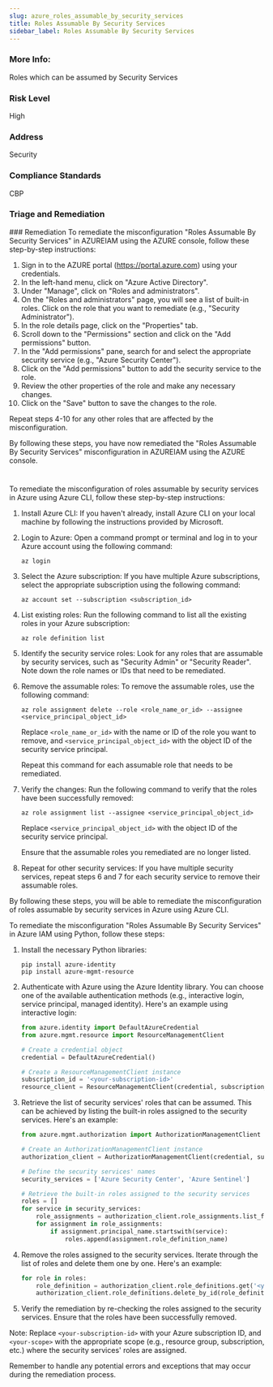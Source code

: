 ```yaml
---
slug: azure_roles_assumable_by_security_services
title: Roles Assumable By Security Services
sidebar_label: Roles Assumable By Security Services
---
```


### More Info:

Roles which can be assumed by Security Services

### Risk Level

High

### Address

Security

### Compliance Standards

CBP

### Triage and Remediation
<Tabs>
<Tab title='Remediation'>
### Remediation

<AccordionGroup>
<Accordion title='Using Console' defaultOpen='true'>
To remediate the misconfiguration "Roles Assumable By Security Services" in AZUREIAM using the AZURE console, follow these step-by-step instructions:

1. Sign in to the AZURE portal (https://portal.azure.com) using your credentials.
2. In the left-hand menu, click on "Azure Active Directory".
3. Under "Manage", click on "Roles and administrators".
4. On the "Roles and administrators" page, you will see a list of built-in roles. Click on the role that you want to remediate (e.g., "Security Administrator").
5. In the role details page, click on the "Properties" tab.
6. Scroll down to the "Permissions" section and click on the "Add permissions" button.
7. In the "Add permissions" pane, search for and select the appropriate security service (e.g., "Azure Security Center").
8. Click on the "Add permissions" button to add the security service to the role.
9. Review the other properties of the role and make any necessary changes.
10. Click on the "Save" button to save the changes to the role.

Repeat steps 4-10 for any other roles that are affected by the misconfiguration.

By following these steps, you have now remediated the "Roles Assumable By Security Services" misconfiguration in AZUREIAM using the AZURE console.

#
</Accordion>

<Accordion title='Using CLI'>
To remediate the misconfiguration of roles assumable by security services in Azure using Azure CLI, follow these step-by-step instructions:

1. Install Azure CLI: If you haven't already, install Azure CLI on your local machine by following the instructions provided by Microsoft.

2. Login to Azure: Open a command prompt or terminal and log in to your Azure account using the following command:
   ```
   az login
   ```

3. Select the Azure subscription: If you have multiple Azure subscriptions, select the appropriate subscription using the following command:
   ```
   az account set --subscription <subscription_id>
   ```

4. List existing roles: Run the following command to list all the existing roles in your Azure subscription:
   ```
   az role definition list
   ```

5. Identify the security service roles: Look for any roles that are assumable by security services, such as "Security Admin" or "Security Reader". Note down the role names or IDs that need to be remediated.

6. Remove the assumable roles: To remove the assumable roles, use the following command:
   ```
   az role assignment delete --role <role_name_or_id> --assignee <service_principal_object_id>
   ```

   Replace `<role_name_or_id>` with the name or ID of the role you want to remove, and `<service_principal_object_id>` with the object ID of the security service principal.

   Repeat this command for each assumable role that needs to be remediated.

7. Verify the changes: Run the following command to verify that the roles have been successfully removed:
   ```
   az role assignment list --assignee <service_principal_object_id>
   ```

   Replace `<service_principal_object_id>` with the object ID of the security service principal.

   Ensure that the assumable roles you remediated are no longer listed.

8. Repeat for other security services: If you have multiple security services, repeat steps 6 and 7 for each security service to remove their assumable roles.

By following these steps, you will be able to remediate the misconfiguration of roles assumable by security services in Azure using Azure CLI.
</Accordion>

<Accordion title='Using Python'>
To remediate the misconfiguration "Roles Assumable By Security Services" in Azure IAM using Python, follow these steps:

1. Install the necessary Python libraries:
   ```
   pip install azure-identity
   pip install azure-mgmt-resource
   ```

2. Authenticate with Azure using the Azure Identity library. You can choose one of the available authentication methods (e.g., interactive login, service principal, managed identity). Here's an example using interactive login:
   ```python
   from azure.identity import DefaultAzureCredential
   from azure.mgmt.resource import ResourceManagementClient

   # Create a credential object
   credential = DefaultAzureCredential()

   # Create a ResourceManagementClient instance
   subscription_id = '<your-subscription-id>'
   resource_client = ResourceManagementClient(credential, subscription_id)
   ```

3. Retrieve the list of security services' roles that can be assumed. This can be achieved by listing the built-in roles assigned to the security services. Here's an example:
   ```python
   from azure.mgmt.authorization import AuthorizationManagementClient

   # Create an AuthorizationManagementClient instance
   authorization_client = AuthorizationManagementClient(credential, subscription_id)

   # Define the security services' names
   security_services = ['Azure Security Center', 'Azure Sentinel']

   # Retrieve the built-in roles assigned to the security services
   roles = []
   for service in security_services:
       role_assignments = authorization_client.role_assignments.list_for_scope('<your-scope>')
       for assignment in role_assignments:
           if assignment.principal_name.startswith(service):
               roles.append(assignment.role_definition_name)
   ```

4. Remove the roles assigned to the security services. Iterate through the list of roles and delete them one by one. Here's an example:
   ```python
   for role in roles:
       role_definition = authorization_client.role_definitions.get('<your-scope>', role)
       authorization_client.role_definitions.delete_by_id(role_definition.id)
   ```

5. Verify the remediation by re-checking the roles assigned to the security services. Ensure that the roles have been successfully removed.

Note: Replace `<your-subscription-id>` with your Azure subscription ID, and `<your-scope>` with the appropriate scope (e.g., resource group, subscription, etc.) where the security services' roles are assigned.

Remember to handle any potential errors and exceptions that may occur during the remediation process.
</Accordion>

</AccordionGroup>
</Tab>
</Tabs>

